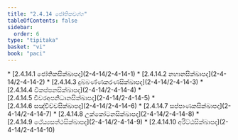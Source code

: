 ```yaml
---
title: "2.4.14 ජෝතිකවග්ග"
tableOfContents: false
sidebar:
  order: 6
type: "tipitaka"
basket: "vi"
book: "paci"
---
```



<DynamicBreadcrumb />



<TableOfContents book="paci" section="2.4.14">
* [2.4.14.1 ජෝතිකසික්ඛාපද](2-4-14/2-4-14-1)
* [2.4.14.2 නහානසික්ඛාපද](2-4-14/2-4-14-2)
* [2.4.14.3 දුබ්බණ්ණකරණසික්ඛාපද](2-4-14/2-4-14-3)
* [2.4.14.4 විකප්පනසික්ඛාපද](2-4-14/2-4-14-4)
* [2.4.14.5 චීවරඅපනිධානසික්ඛාපද](2-4-14/2-4-14-5)
* [2.4.14.6 සඤ්චිච්චසික්ඛාපද](2-4-14/2-4-14-6)
* [2.4.14.7 සප්පාණකසික්ඛාපද](2-4-14/2-4-14-7)
* [2.4.14.8 උක්කෝටනසික්ඛාපද](2-4-14/2-4-14-8)
* [2.4.14.9 ථේය්‍යසත්ථසික්ඛාපද](2-4-14/2-4-14-9)
* [2.4.14.10 අරිට්ඨසික්ඛාපද](2-4-14/2-4-14-10)
</TableOfContents>